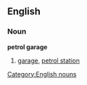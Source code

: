 ==English==
===Noun===
'''petrol garage'''
# {{context|British}} [[garage]], [[petrol station]]

[[Category:English nouns]]